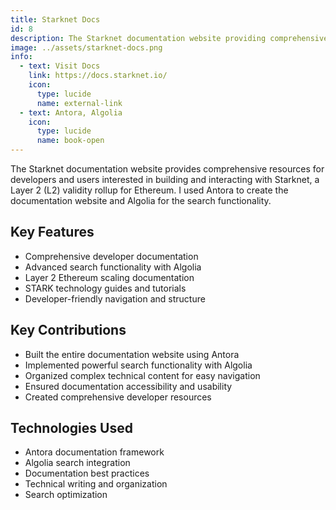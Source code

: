 ```yaml
---
title: Starknet Docs
id: 8
description: The Starknet documentation website providing comprehensive resources for developers using Antora and Algolia for search functionality
image: ../assets/starknet-docs.png
info:
  - text: Visit Docs
    link: https://docs.starknet.io/
    icon:
      type: lucide
      name: external-link
  - text: Antora, Algolia
    icon:
      type: lucide
      name: book-open
---
```


The Starknet documentation website provides comprehensive resources for developers and users interested in building and interacting with Starknet, a Layer 2 (L2) validity rollup for Ethereum. I used Antora to create the documentation website and Algolia for the search functionality.

## Key Features

- Comprehensive developer documentation
- Advanced search functionality with Algolia
- Layer 2 Ethereum scaling documentation
- STARK technology guides and tutorials
- Developer-friendly navigation and structure

## Key Contributions

- Built the entire documentation website using Antora
- Implemented powerful search functionality with Algolia
- Organized complex technical content for easy navigation
- Ensured documentation accessibility and usability
- Created comprehensive developer resources

## Technologies Used

- Antora documentation framework
- Algolia search integration
- Documentation best practices
- Technical writing and organization
- Search optimization
